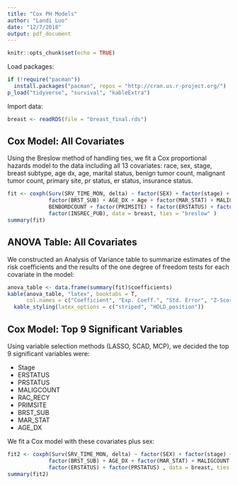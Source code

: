 ```yaml
---
title: "Cox PH Models"
author: "Landi Luo"
date: "12/7/2018"
output: pdf_document
---
```


```r
knitr::opts_chunk$set(echo = TRUE)
```

Load packages:
```r
if (!require("pacman"))  
  install.packages("pacman", repos = "http://cran.us.r-project.org/")
p_load("tidyverse", "survival", "kableExtra")
```

Import data:
```r
breast <- readRDS(file = "breast_final.rds")
```

## Cox Model: All Covariates

Using the Breslow method of handling ties, we fit a Cox proportional hazards model to the data including all 13 covariates: race, sex, stage, breast subtype, age dx, age, marital status, benign tumor count, malignant tumor count, primary site, pr status, er status, insurance status.

```r
fit <- coxph(Surv(SRV_TIME_MON, delta) ~ factor(SEX) + factor(stage) + factor(RAC_RECY) + 
             factor(BRST_SUB) + AGE_DX + Age + factor(MAR_STAT) + MALIGCOUNT + 
             BENBORDCOUNT + factor(PRIMSITE) + factor(ERSTATUS) + factor(PRSTATUS) + 
             factor(INSREC_PUB), data = breast, ties = "breslow" )
summary(fit)
```

## ANOVA Table: All Covariates

We constructed an Analysis of Variance table to summarize estimates of the risk coefficients and the results of the one degree of freedom tests for each covariate in the model:
```r
anova_table <- data.frame(summary(fit)$coefficients)
kable(anova_table, "latex", booktabs = T,
      col.names = c("Coefficient", "Exp. Coeff.", "Std. Error", "Z-Score", "P-Value")) %>%
  kable_styling(latex_options = c("striped", "HOLD_position"))
```

## Cox Model: Top 9 Significant Variables
Using variable selection methods (LASSO, SCAD, MCP), we decided the top 9 significant variables were: 

- Stage
- ERSTATUS
- PRSTATUS
- MALIGCOUNT
- RAC_RECY
- PRIMSITE
- BRST_SUB
- MAR_STAT
- AGE_DX

We fit a Cox model with these covariates plus sex:
```r
fit2 <- coxph(Surv(SRV_TIME_MON, delta) ~ factor(SEX) + factor(stage) + factor(RAC_RECY) + 
             factor(BRST_SUB) + AGE_DX + factor(MAR_STAT) + MALIGCOUNT + factor(PRIMSITE) + 
             factor(ERSTATUS) + factor(PRSTATUS) , data = breast, ties = "breslow" )
summary(fit2)
```




